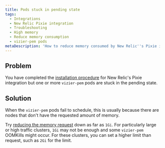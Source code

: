 ```yaml
---
title: Pods stuck in pending state
tags:
  - Integrations
  - New Relic Pixie integration
  - Troubleshooting
  - High memory
  - Reduce memory consumption
  - vizier-pem pods
metaDescription: 'How to reduce memory consumed by New Relic''s Pixie integration.'
---
```


## Problem

You have completed the [installation procedure](/docs/kubernetes-pixie/auto-telemetry-pixie/install-auto-telemetry-pixie) for New Relic's Pixie integration but one or more `vizier-pem` pods are stuck in the pending state.

## Solution

When the `vizier-pem` pods fail to schedule, this is usually because there are nodes that don't have the requested amount of memory.

Try [reducing the memory request](/docs/kubernetes-pixie/auto-telemetry-pixie/manage-pixie-memory#set-memory-request) down as far as `1Gi`. For particularly large or high traffic clusters, `1Gi` may not be enough and some `vizier-pem` OOMKills might occur. For these clusters, you can set a higher limit than request, such as `2Gi` for the limit.
